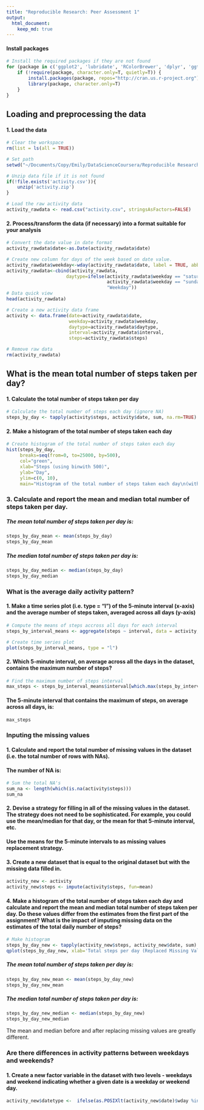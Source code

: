 ```yaml
---
title: "Reproducible Research: Peer Assessment 1"
output: 
  html_document:
    keep_md: true
---
```


#### Install packages
```r
# Install the required packages if they are not found
for (package in c('ggplot2', 'lubridate', 'RColorBrewer', 'dplyr', 'ggthemes', 'scales', 'Hmisc')) {
    if (!require(package, character.only=T, quietly=T)) {
        install.packages(package, repos="http://cran.us.r-project.org")
        library(package, character.only=T)
    }
}
```


## Loading and preprocessing the data
#### 1. Load the data
```r
# Clear the workspace
rm(list = ls(all = TRUE))

# Set path
setwd("~/Documents/Copy/Emily/DataScienceCoursera/Reproducible Research/Peer_Assignment_01")

# Unzip data file if it is not found
if(!file.exists('activity.csv')){
    unzip('activity.zip')
}

# Load the raw activity data
activity_rawdata <- read.csv("activity.csv", stringsAsFactors=FALSE)
```

#### 2. Process/transform the data (if necessary) into a format suitable for your analysis
```r
# Convert the date value in date format
activity_rawdata$date<-as.Date(activity_rawdata$date)

# Create new column for days of the week based on date value.
activity_rawdata$weekday<-wday(activity_rawdata$date, label = TRUE, abbr = FALSE)
activity_rawdata<-cbind(activity_rawdata, 
                      daytype=ifelse(activity_rawdata$weekday == "saturday" | 
                                     activity_rawdata$weekday == "sunday", "Weekend", 
                                     "Weekday"))
# Data quick view
head(activity_rawdata)

# Create a new activity data frame
activity <- data.frame(date=activity_rawdata$date, 
                       weekday=activity_rawdata$weekday, 
                       daytype=activity_rawdata$daytype, 
                       interval=activity_rawdata$interval,
                       steps=activity_rawdata$steps)

# Remove raw data
rm(activity_rawdata)
```


## What is the mean total number of steps taken per day?
#### 1. Calculate the total number of steps taken per day
```r
# Calculate the total number of steps each day (ignore NA)
steps_by_day <- tapply(activity$steps, activity$date, sum, na.rm=TRUE)
```

#### 2. Make a histogram of the total number of steps taken each day
```r
# Create histogram of the total number of steps taken each day
hist(steps_by_day, 
     breaks=seq(from=0, to=25000, by=500),
     col="green", 
     xlab="Steps (using binwith 500)",
     ylab="Day",
     ylim=c(0, 10), 
     main="Histogram of the total number of steps taken each day\n(with NA removed)")
```


### 3. Calculate and report the mean and median total number of steps taken per day. 
##### The mean total number of steps taken per day is: 
```r
steps_by_day_mean <- mean(steps_by_day)
steps_by_day_mean
```

##### The median total number of steps taken per day is: 
```r
steps_by_day_median <- median(steps_by_day)
steps_by_day_median
```


### What is the average daily activity pattern?
#### 1. Make a time series plot (i.e. type = "l") of the 5-minute interval (x-axis) and the average number of steps taken, averaged across all days (y-axis)
```r
# Compute the means of steps accross all days for each interval
steps_by_interval_means <- aggregate(steps ~ interval, data = activity, FUN = mean)

# Create time series plot
plot(steps_by_interval_means, type = "l")
```

#### 2. Which 5-minute interval, on average across all the days in the dataset, contains the maximum number of steps?
```r
# Find the maximum number of steps interval
max_steps <- steps_by_interval_means$interval[which.max(steps_by_interval_means$steps)]
```

#### The 5-minute interval that contains the maximum of steps, on average across all days, is:
```r
max_steps
```


### Inputing the missing values
####  1. Calculate and report the total number of missing values in the dataset (i.e. the total number of rows with NAs). 
#### The number of NA is:
```r
# Sum the total NA's
sum_na <- length(which(is.na(activity$steps)))
sum_na
```

#### 2. Devise a strategy for filling in all of the missing values in the dataset. The strategy does not need to be sophisticated. For example, you could use the mean/median for that day, or the mean for that 5-minute interval, etc.
#### Use the means for the 5-minute intervals to as missing values replacement strategy.

#### 3. Create a new dataset that is equal to the original dataset but with the missing data filled in.
```r
activity_new <- activity
activity_new$steps <- impute(activity$steps, fun=mean)
```

#### 4. Make a histogram of the total number of steps taken each day and calculate and report the mean and median total number of steps taken per day. Do these values differ from the estimates from the first part of the assignment? What is the impact of imputing missing data on the estimates of the total daily number of steps?
```r
# Make histogram
steps_by_day_new <- tapply(activity_new$steps, activity_new$date, sum)
qplot(steps_by_day_new, xlab='Total steps per day (Replaced Missing Values)', ylab='Frequency using binwith 500', binwidth=500)

```

##### The mean total number of steps taken per day is: 
```r
steps_by_day_new_mean <- mean(steps_by_day_new)
steps_by_day_new_mean
```

##### The median total number of steps taken per day is: 
```r
steps_by_day_new_median <- median(steps_by_day_new)
steps_by_day_new_median
```

The mean and median before and after replacing missing values are greatly different.


### Are there differences in activity patterns between weekdays and weekends?
#### 1. Create a new factor variable in the dataset with two levels - weekdays and weekend indicating whether a given date is a weekday or weekend day.
```r
activity_new$datetype <-  ifelse(as.POSIXlt(activity_new$date)$wday %in% c(0,6), 'weekend', 'weekday')
```

